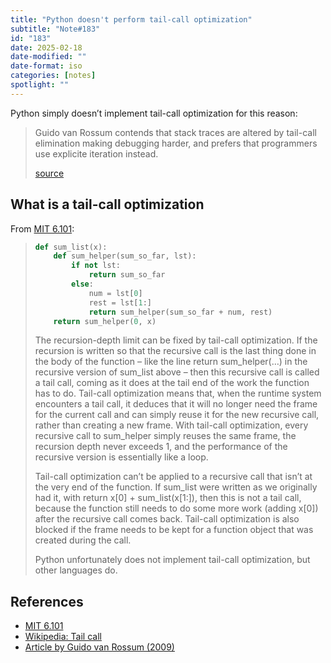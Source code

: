 ```yaml
---
title: "Python doesn't perform tail-call optimization"
subtitle: "Note#183"
id: "183"
date: 2025-02-18
date-modified: ""
date-format: iso
categories: [notes]
spotlight: ""
---
```

Python simply doesn't implement tail-call optimization for this reason:

> Guido van Rossum contends that stack traces are altered by tail-call elimination making debugging harder, and prefers that programmers use explicite iteration instead. 
>
> [source](https://en.wikipedia.org/wiki/Tail_call)

## What is a tail-call optimization

From [MIT 6.101](https://web.archive.org/web/20250207232634/https://py.mit.edu/fall24/readings/recursion2#_optimizations):

> ```python
> def sum_list(x):
>     def sum_helper(sum_so_far, lst):
>         if not lst:
>             return sum_so_far
>         else:
>             num = lst[0]
>             rest = lst[1:]
>             return sum_helper(sum_so_far + num, rest)
>     return sum_helper(0, x)
> ```
>
> The recursion-depth limit can be fixed by tail-call optimization. If the recursion is written so that the recursive call is the last thing done in the body of the function -- like the line return sum_helper(...) in the recursive version of sum_list above -- then this recursive call is called a tail call, coming as it does at the tail end of the work the function has to do. Tail-call optimization means that, when the runtime system encounters a tail call, it deduces that it will no longer need the frame for the current call and can simply reuse it for the new recursive call, rather than creating a new frame. With tail-call optimization, every recursive call to sum_helper simply reuses the same frame, the recursion depth never exceeds 1, and the performance of the recursive version is essentially like a loop.
>
> Tail-call optimization can't be applied to a recursive call that isn't at the very end of the function. If sum_list were written as we originally had it, with return x[0] + sum_list(x[1:]), then this is not a tail call, because the function still needs to do some more work (adding x[0]) after the recursive call comes back. Tail-call optimization is also blocked if the frame needs to be kept for a function object that was created during the call.
> 
> Python unfortunately does not implement tail-call optimization, but other languages do.

## References

* [MIT 6.101](https://web.archive.org/web/20250207232634/https://py.mit.edu/fall24/readings/recursion2#_optimizations)
* [Wikipedia: Tail call](https://en.wikipedia.org/wiki/Tail_call)
* [Article by Guido van Rossum (2009)](https://neopythonic.blogspot.com/2009/04/tail-recursion-elimination.html)
